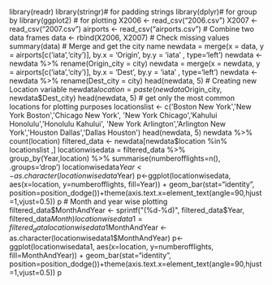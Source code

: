 library(readr)
library(stringr)# for padding strings
library(dplyr)# for group by
library(ggplot2) # for plotting
X2006 <- read_csv("2006.csv")
X2007 <- read_csv("2007.csv")
airports <- read_csv("airports.csv")
# Combine two data frames
data <- rbind(X2006, X2007)
# Check missing values
summary(data)
# Merge and get the city name
newdata = merge(x = data, y = airports[c('iata','city')], by.x = 'Origin', by.y = 'iata' , type='left')
newdata <- newdata %>% rename(Origin_city = city)
newdata = merge(x = newdata, y = airports[c('iata','city')], by.x = 'Dest', by.y = 'iata' , type='left')
newdata <- newdata %>% rename(Dest_city = city)
head(newdata, 5)
# Creating new Location variable
newdata$location = paste(newdata$Origin_city, newdata$Dest_city)
head(newdata, 5)
# get only the most common locations for plotting purposes
locationslist <- c('Boston New York','New York Boston','Chicago New York',
                   'New York Chicago','Kahului Honolulu','Honolulu Kahului',
                   'New York Arlington','Arlington New York','Houston Dallas','Dallas Houston')
head(newdata, 5)
newdata %>% count(location)
filtered_data <- newdata[newdata$location %in% locationslist ,]
locationwisedata = filtered_data %>% group_by(Year,location) %>% summarise(numberofflights=n(), .groups='drop')
locationwisedata$Year <- as.character(locationwisedata$Year)
p<-ggplot(locationwisedata, aes(x=location, y=numberofflights, fill=Year)) +
  geom_bar(stat="identity", position=position_dodge())+theme(axis.text.x=element_text(angle=90,hjust=1,vjust=0.5))
p
# Month and year wise plotting
filtered_data$MonthAndYear <- sprintf("(%d-%d)", filtered_data$Year, filtered_data$Month)
locationwisedata1 = filtered_data %>% group_by(MonthAndYear,location) %>% summarise(numberofflights=n(), .groups='drop')
locationwisedata1$MonthAndYear <- as.character(locationwisedata1$MonthAndYear)
p<-ggplot(locationwisedata1, aes(x=location, y=numberofflights, fill=MonthAndYear)) +
  geom_bar(stat="identity", position=position_dodge())+theme(axis.text.x=element_text(angle=90,hjust=1,vjust=0.5))
p
